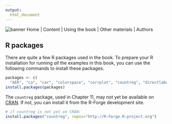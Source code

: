 ```yaml
---
output:
  html_document
---
```


![banner](images/DDAR-banner.png)
Home | Content | Using the book | Other materials | Authors

## R packages

There are quite a few R packages used in the book.
To prepare your R installation for running *all* the examples in this book, you can use the following commands to install
these packages.

```r
packages <- c(
  "AER", "ca", "car", "colorspace", "corrplot", "countreg", "directlabels", "effects", "ggparallel", "ggplot2", "ggtern", "gmodels", "gnm", "gpairs", "heplots", "Lahman", "lattice", "lmtest", "logmult", "MASS", "mgcv", "nnet", "plyr", "pscl", "RColorBrewer", "reshape2", "rms", "rsm", "sandwich", "splines", "vcd", "vcdExtra", "VGAM", "xtable")
install.packages(packages)
```

The `countreg` package, used in Chapter 11, may not yet be available on [CRAN](http://cran.r-project.org).
If not, you can install it from the R-Forge development site.

```r
# if countreg is not yet on CRAN:
install.packages("countreg", repos="http://R-Forge.R-project.org")
```

